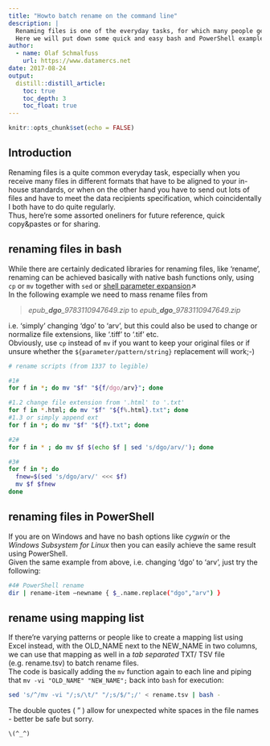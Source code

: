 ```yaml
---
title: "Howto batch rename on the command line"
description: |
  Renaming files is one of the everyday tasks, for which many people genuinely scramble and download the most dubious programs from the internet, while one could actually do this pretty easy with command line tools.  
  Here we will put down some quick and easy bash and PowerShell examples that anybody can do!
author:
  - name: Olaf Schmalfuss
    url: https://www.datamercs.net
date: 2017-08-24
output:
  distill::distill_article:
    toc: true
    toc_depth: 3
    toc_float: true
---
```



```r
knitr::opts_chunk$set(echo = FALSE)
```

## Introduction
Renaming files is a quite common everyday task, especially when you receive many files in different formats that have to be aligned to your in-house standards, or when on the other hand you have to send out lots of files and have to meet the data recipients specification, which coincidentally I both have to do quite regularly.  
Thus, here're some assorted oneliners for future reference, quick copy&pastes or for sharing.

## renaming files in bash
While there are certainly dedicated libraries for renaming files, like 'rename', renaming can be achieved basically with native bash functions only, using `cp` or `mv` together with `sed` or [shell parameter expansion](https://www.gnu.org/software/bash/manual/html_node/Shell-Parameter-Expansion.html)↗  
In the following example we need to mass rename files from

> *epub_**dgo**_9783110947649.zip* to *epub_**dgo**_9783110947649.zip*

i.e. 'simply' changing 'dgo' to 'arv', but this could also be used to change or normalize file extensions, like '.tiff' to '.tif' etc.  
Obviously, use `cp` instead of `mv` if you want to keep your original files or if unsure whether the `${parameter/pattern/string}` replacement will work;-)

```bash
# rename scripts (from 1337 to legible)

#1#
for f in *; do mv "$f" "${f/dgo/arv}"; done

#1.2 change file extension from '.html' to '.txt'
for f in *.html; do mv "$f" "${f%.html}.txt"; done
#1.3 or simply append ext
for f in *; do mv "$f" "${f}.txt"; done

#2#
for f in * ; do mv $f $(echo $f | sed 's/dgo/arv/'); done

#3#
for f in *; do
  fnew=$(sed 's/dgo/arv/' <<< $f)
  mv $f $fnew
done
```

## renaming files in PowerShell
If you are on Windows and have no bash options like *cygwin* or the *Windows Subsystem for Linux* then you can easily achieve the same result using PowerShell.  
Given the same example from above, i.e. changing 'dgo' to 'arv', just try the following:

```bash
#4# PowerShell rename
dir | rename-item –newname { $_.name.replace("dgo","arv") }
```

## rename using mapping list
If there're varying patterns or people like to create a mapping list using Excel instead, with the OLD_NAME next to the NEW_NAME in two columns, we can use that mapping as well in a *tab separated* TXT/ TSV file (e.g. rename.tsv) to batch rename files.  
The code is basically adding the `mv` function again to each line and piping that `mv -vi "OLD_NAME" "NEW_NAME";` back into `bash` for execution:

```bash
sed 's/^/mv -vi "/;s/\t/" "/;s/$/";/' < rename.tsv | bash -
```

The double quotes ( " ) allow for unexpected white spaces in the file names - better be safe but sorry.  
  
`\(^_^)`
